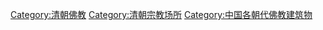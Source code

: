 [[Category:清朝佛教|Category:清朝佛教]]
[[Category:清朝宗教场所|Category:清朝宗教场所]]
[[Category:中国各朝代佛教建筑物|Category:中国各朝代佛教建筑物]]